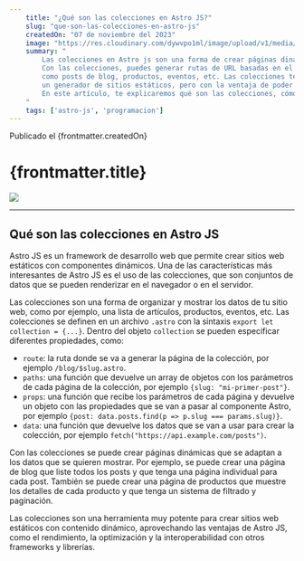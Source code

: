 ---
    title: "¿Qué son las colecciones en Astro JS?"
    slug: "que-son-las-colecciones-en-astro-js"
    createdOn: "07 de noviembre del 2023"
    image: "https://res.cloudinary.com/dywvpo1ml/image/upload/v1/media/blog/portadas/post-1_cx7z0k"
    summary: "
        Las colecciones en Astro js son una forma de crear páginas dinámicas a partir de datos. 
        Con las colecciones, puedes generar rutas de URL basadas en el contenido de tu sitio, 
        como posts de blog, productos, eventos, etc. Las colecciones te permiten usar Astro js como 
        un generador de sitios estáticos, pero con la ventaja de poder usar componentes reactivos y modernos. 
        En este artículo, te explicaremos qué son las colecciones, cómo crearlas y cómo usarlas en tus proyectos.
    "
    tags: ['astro-js', 'programacion']
---

<span id="date">Publicado el {frontmatter.createdOn}</span>
# {frontmatter.title}
<img src={frontmatter.image} />

<hr class="my-12" />

## Qué son las colecciones en Astro JS

Astro JS es un framework de desarrollo web que permite crear sitios web estáticos con componentes dinámicos. Una de las características más interesantes de Astro JS es el uso de las colecciones, que son conjuntos de datos que se pueden renderizar en el navegador o en el servidor.

Las colecciones son una forma de organizar y mostrar los datos de tu sitio web, como por ejemplo, una lista de artículos, productos, eventos, etc. Las colecciones se definen en un archivo `.astro` con la sintaxis `export let collection = {...}`. Dentro del objeto `collection` se pueden especificar diferentes propiedades, como:

- `route`: la ruta donde se va a generar la página de la colección, por ejemplo `/blog/$slug.astro`.
- `paths`: una función que devuelve un array de objetos con los parámetros de cada página de la colección, por ejemplo `{slug: "mi-primer-post"}`.
- `props`: una función que recibe los parámetros de cada página y devuelve un objeto con las propiedades que se van a pasar al componente Astro, por ejemplo `{post: data.posts.find(p => p.slug === params.slug)}`.
- `data`: una función que devuelve los datos que se van a usar para crear la colección, por ejemplo `fetch("https://api.example.com/posts")`.

Con las colecciones se puede crear páginas dinámicas que se adaptan a los datos que se quieren mostrar. Por ejemplo, se puede crear una página de blog que liste todos los posts y que tenga una página individual para cada post. También se puede crear una página de productos que muestre los detalles de cada producto y que tenga un sistema de filtrado y paginación.

Las colecciones son una herramienta muy potente para crear sitios web estáticos con contenido dinámico, aprovechando las ventajas de Astro JS, como el rendimiento, la optimización y la interoperabilidad con otros frameworks y librerías.